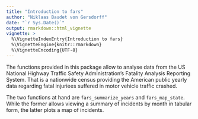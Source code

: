 ```yaml
---
title: "Introduction to fars"
author: "Niklaas Baudet von Gersdorff"
date: "`r Sys.Date()`"
output: rmarkdown::html_vignette
vignette: >
  %\VignetteIndexEntry{Introduction to fars}
  %\VignetteEngine{knitr::rmarkdown}
  %\VignetteEncoding{UTF-8}
---
```


The functions provided in this package allow to analyse data from the US
National Highway Traffic Safety Administration's Fatality Analysis Reporting
System. That is a nationwide census providing the American public yearly data
regarding fatal injuriees suffered in motor vehicle traffic crashed.

The two functions at hand are `fars_summarize_years` and `fars_map_state`.
While the former allows viewing a summary of incidents by month in tabular
form, the latter plots a map of incidents.
